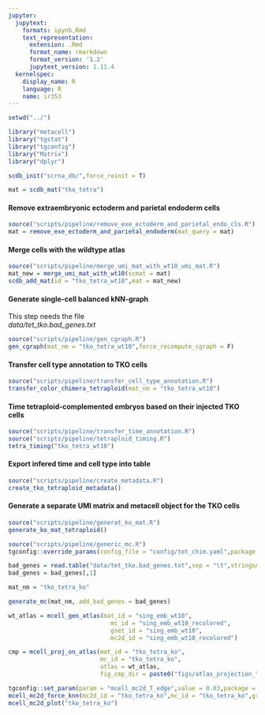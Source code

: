 ```yaml
---
jupyter:
  jupytext:
    formats: ipynb,Rmd
    text_representation:
      extension: .Rmd
      format_name: rmarkdown
      format_version: '1.2'
      jupytext_version: 1.11.4
  kernelspec:
    display_name: R
    language: R
    name: ir353
---
```


```r
setwd("../")
```

```r
library("metacell")
library("tgstat")
library("tgconfig")
library("Matrix")
library("dplyr")
```

```r
scdb_init("scrna_db/",force_reinit = T)
```

```r
mat = scdb_mat("tko_tetra")
```

#### Remove extraembryonic ectoderm and parietal endoderm cells

```r
source("scripts/pipeline/remove_exe_ectoderm_and_parietal_endo_cls.R")
mat = remove_exe_ectoderm_and_parietal_endoderm(mat_query = mat)
```

#### Merge cells with the wildtype atlas

```r
source("scripts/pipeline/merge_umi_mat_with_wt10_umi_mat.R")
mat_new = merge_umi_mat_with_wt10(scmat = mat)
scdb_add_mat(id = "tko_tetra_wt10",mat = mat_new)
```

#### Generate single-cell balanced kNN-graph
This step needs the file  
_data/tet_tko.bad_genes.txt_

```r
source("scripts/pipeline/gen_cgraph.R")
gen_cgraph(mat_nm = "tko_tetra_wt10",force_recompute_cgraph = F)
```

#### Transfer cell type annotation to TKO cells

```r
source("scripts/pipeline/transfer_cell_type_annotation.R")
transfer_color_chimera_tetraploid(mat_nm = "tko_tetra_wt10")
```

#### Time tetraploid-complemented embryos based on their injected TKO cells

```r
source("scripts/pipeline/transfer_time_annotation.R")
source("scripts/pipeline/tetraploid_timing.R")
tetra_timing("tko_tetra_wt10")
```

#### Export infered time and cell type into table

```r
source("scripts/pipeline/create_metadata.R")
create_tko_tetraploid_metadata()
```

#### Generate a separate UMI matrix and metacell object for the TKO cells

```r
source("scripts/pipeline/generat_ko_mat.R")
generate_ko_mat_tetraploid()
```

```r
source("scripts/pipeline/generic_mc.R")
tgconfig::override_params(config_file = "config/tet_chim.yaml",package = "metacell")

bad_genes = read.table("data/tet_tko.bad_genes.txt",sep = "\t",stringsAsFactors = F)
bad_genes = bad_genes[,1]

mat_nm = "tko_tetra_ko"

generate_mc(mat_nm, add_bad_genes = bad_genes)
```

```r
wt_atlas = mcell_gen_atlas(mat_id = "sing_emb_wt10",
                             mc_id = "sing_emb_wt10_recolored",
                             gset_id = "sing_emb_wt10",
                             mc2d_id = "sing_emb_wt10_recolored")

cmp = mcell_proj_on_atlas(mat_id = "tko_tetra_ko",
                          mc_id = "tko_tetra_ko",
                          atlas = wt_atlas,
                          fig_cmp_dir = paste0("figs/atlas_projection_","tko_tetra_ko"),recolor_mc_id = "tko_tetra_ko",ten2mars = F)
```

```r
tgconfig::set_param(param = "mcell_mc2d_T_edge",value = 0.03,package = "metacell")
mcell_mc2d_force_knn(mc2d_id = "tko_tetra_ko",mc_id = "tko_tetra_ko",graph_id = "tko_tetra_ko",graph_parametric = T,feats_gset = "tko_tetra_ko")
mcell_mc2d_plot("tko_tetra_ko")
```

```r

```

```r

```
